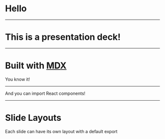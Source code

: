 
# Hello

---

# This is a presentation deck!

---

# Built with [MDX][]

You know it!

[MDX]: https://github.com/mdx-js/mdx

---

<Box p={3} bg='magenta'>
  And you can import React components!
</Box>

---


# Slide Layouts

Each slide can have its own layout with a default export
